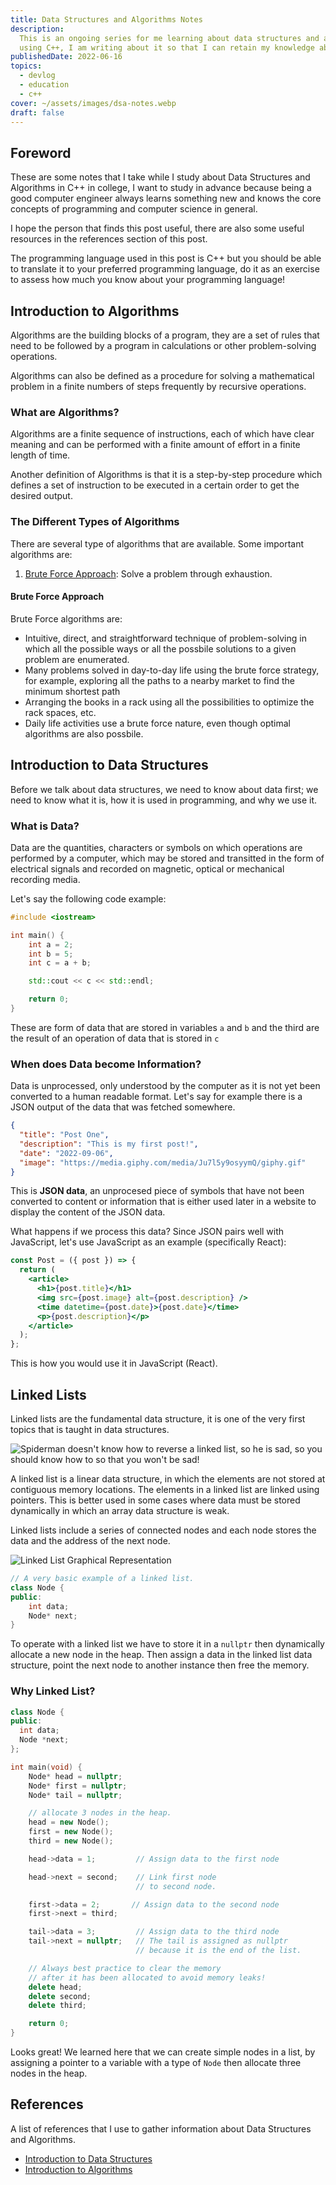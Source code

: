 ```yaml
---
title: Data Structures and Algorithms Notes
description:
  This is an ongoing series for me learning about data structures and algorithms
  using C++, I am writing about it so that I can retain my knowledge about it.
publishedDate: 2022-06-16
topics:
  - devlog
  - education
  - c++
cover: ~/assets/images/dsa-notes.webp
draft: false
---
```


## Foreword

These are some notes that I take while I study about Data Structures and
Algorithms in C++ in college, I want to study in advance because being a good
computer engineer always learns something new and knows the core concepts of
programming and computer science in general.

I hope the person that finds this post useful, there are also some useful
resources in the references section of this post.

The programming language used in this post is C++ but you should be able to
translate it to your preferred programming language, do it as an exercise to
assess how much you know about your programming language!

## Introduction to Algorithms

Algorithms are the building blocks of a program, they are a set of rules that
need to be followed by a program in calculations or other problem-solving
operations.

Algorithms can also be defined as a procedure for solving a mathematical problem
in a finite numbers of steps frequently by recursive operations.

### What are Algorithms?

Algorithms are a finite sequence of instructions, each of which have clear
meaning and can be performed with a finite amount of effort in a finite length
of time.

Another definition of Algorithms is that it is a step-by-step procedure which
defines a set of instruction to be executed in a certain order to get the
desired output.

### The Different Types of Algorithms

There are several type of algorithms that are available. Some important
algorithms are:

1. [Brute Force Approach](#brute-force-approach): Solve a problem through
   exhaustion.

#### Brute Force Approach

Brute Force algorithms are:

- Intuitive, direct, and straightforward technique of problem-solving in which
  all the possible ways or all the possbile solutions to a given problem are
  enumerated.
- Many problems solved in day-to-day life using the brute force strategy, for
  example, exploring all the paths to a nearby market to find the minimum
  shortest path
- Arranging the books in a rack using all the possibilities to optimize the rack
  spaces, etc.
- Daily life activities use a brute force nature, even though optimal algorithms
  are also possbile.

## Introduction to Data Structures

Before we talk about data structures, we need to know about data first; we need
to know what it is, how it is used in programming, and why we use it.

### What is Data?

Data are the quantities, characters or symbols on which operations are performed
by a computer, which may be stored and transitted in the form of electrical
signals and recorded on magnetic, optical or mechanical recording media.

Let's say the following code example:

```cpp
#include <iostream>

int main() {
    int a = 2;
    int b = 5;
    int c = a + b;

    std::cout << c << std::endl;

    return 0;
}
```

These are form of data that are stored in variables `a` and `b` and the third
are the result of an operation of data that is stored in `c`

### When does Data become Information?

Data is unprocessed, only understood by the computer as it is not yet been
converted to a human readable format. Let's say for example there is a JSON
output of the data that was fetched somewhere.

```json
{
  "title": "Post One",
  "description": "This is my first post!",
  "date": "2022-09-06",
  "image": "https://media.giphy.com/media/Ju7l5y9osyymQ/giphy.gif"
}
```

This is **JSON data**, an unprocesed piece of symbols that have not been
converted to content or information that is either used later in a website to
display the content of the JSON data.

What happens if we process this data? Since JSON pairs well with JavaScript,
let's use JavaScript as an example (specifically React):

```jsx
const Post = ({ post }) => {
  return (
    <article>
      <h1>{post.title}</h1>
      <img src={post.image} alt={post.description} />
      <time datetime={post.date}>{post.date}</time>
      <p>{post.description}</p>
    </article>
  );
};
```

This is how you would use it in JavaScript (React).

## Linked Lists

Linked lists are the fundamental data structure, it is one of the very first
topics that is taught in data structures.

![Spiderman doesn't know how to reverse a linked list, so he is sad, so you should know how to so that you won't be sad!](~/assets/images/spiderman-linked-list.webp)

A linked list is a linear data structure, in which the elements are not stored
at contiguous memory locations. The elements in a linked list are linked using
pointers. This is better used in some cases where data must be stored
dynamically in which an array data structure is weak.

Linked lists include a series of connected nodes and each node stores the data
and the address of the next node.

![Linked List Graphical Representation](~/assets/images/linked-list-graphical.webp)

```cpp
// A very basic example of a linked list.
class Node {
public:
    int data;
    Node* next;
}
```

To operate with a linked list we have to store it in a `nullptr` then
dynamically allocate a new node in the heap. Then assign a data in the linked
list data structure, point the next node to another instance then free the
memory.

### Why Linked List?

```cpp
class Node {
public:
  int data;
  Node *next;
};

int main(void) {
    Node* head = nullptr;
    Node* first = nullptr;
    Node* tail = nullptr;

    // allocate 3 nodes in the heap.
    head = new Node();
    first = new Node();
    third = new Node();

    head->data = 1;         // Assign data to the first node

    head->next = second;    // Link first node
                            // to second node.

    first->data = 2;       // Assign data to the second node
    first->next = third;

    tail->data = 3;         // Assign data to the third node
    tail->next = nullptr;   // The tail is assigned as nullptr
                            // because it is the end of the list.

    // Always best practice to clear the memory
    // after it has been allocated to avoid memory leaks!
    delete head;
    delete second;
    delete third;

    return 0;
}
```

Looks great! We learned here that we can create simple nodes in a list, by
assigning a pointer to a variable with a type of `Node` then allocate three
nodes in the heap.

## References

A list of references that I use to gather information about Data Structures and
Algorithms.

- [Introduction to Data Structures][intro-to-dsa]
- [Introduction to Algorithms][intro-to-algorithms]

[intro-to-dsa]:
  https://www.youtube.com/watch?v=xLetJpcjHS0&list=PLBlnK6fEyqRj9lld8sWIUNwlKfdUoPd1Y
[intro-to-algorithms]: https://www.geeksforgeeks.org/fundamentals-of-algorithms/
